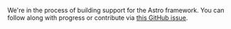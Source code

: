 We're in the process of building support for the Astro framework. You can follow along with progress or contribute via [this GitHub issue](https://github.com/triggerdotdev/trigger.dev/issues).
